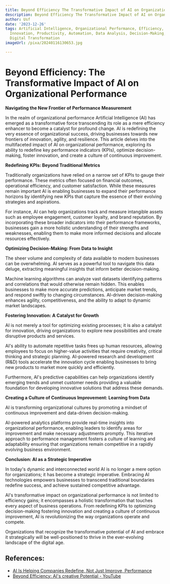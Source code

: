 ```yaml
---
title: Beyond Efficiency The Transformative Impact of AI on Organizational Performance
description: Beyond Efficiency The Transformative Impact of AI on Organizational Performance
author: Usf
date: '2023-12-26'
tags: Artificial Intelligence, Organizational Performance, Efficiency, Transformation,
  Innovation, Productivity, Automation, Data Analysis, Decision-Making, Industry 4.0,
  Digital Transformation
imageUrl: /pixa/20240116130653.jpg

---
```

# Beyond Efficiency: The  Transformative Impact of AI on  Organizational Performance

**Navigating the New Frontier of Performance Measurement**

In the realm of organizational performance Artificial Intelligence (AI) has  emerged as a  transformative force transcending its role  as a mere efficiency enhancer  to become a catalyst for profound change.  AI is redefining the very essence of organizational success, driving businesses towards  new  frontiers of innovation, agility, and resilience. This article  delves into the multifaceted impact of AI on organizational performance, exploring its ability to redefine key performance  indicators (KPIs), optimize decision-making, foster  innovation, and create a culture of continuous improvement.

**Redefining KPIs: Beyond Traditional Metrics**

Traditionally organizations  have  relied on a narrow  set of KPIs  to gauge their performance. These metrics  often focused on financial outcomes, operational efficiency, and customer satisfaction. While these  measures remain important AI  is enabling businesses  to expand  their performance horizons by identifying new KPIs that capture  the essence of their evolving strategies and aspirations.

For instance, AI can help organizations track and measure intangible assets such as employee engagement, customer loyalty, and brand reputation. By incorporating these broader indicators into their performance frameworks, businesses  gain a more holistic understanding of their strengths and weaknesses, enabling them to make more informed decisions and allocate resources effectively.

**Optimizing Decision-Making:  From Data to Insight**

The sheer volume and complexity of data available to modern businesses can be overwhelming. AI serves as  a powerful tool to navigate  this data deluge, extracting meaningful  insights that inform better decision-making.

Machine learning algorithms can analyze vast  datasets identifying patterns  and correlations that would otherwise  remain hidden. This enables businesses to make more accurate predictions, anticipate market trends, and respond swiftly to changing circumstances. AI-driven decision-making enhances agility, competitiveness, and the ability to adapt to dynamic market landscapes.

**Fostering Innovation: A Catalyst for Growth**

AI is not merely a tool for optimizing  existing processes; it is also a catalyst for innovation, driving organizations to explore  new possibilities and create disruptive products and services.

AI's ability to automate repetitive tasks frees up human resources, allowing employees to focus on higher-value activities  that require creativity, critical thinking and strategic  planning. AI-powered research and development (R&D) tools accelerate the innovation cycle enabling businesses to  bring new  products to market more quickly and  efficiently.

Furthermore, AI's predictive capabilities  can help organizations identify emerging trends and unmet customer needs providing a  valuable foundation for developing  innovative solutions  that address these demands.

**Creating a Culture of  Continuous Improvement: Learning  from Data**

AI is transforming organizational cultures by promoting a mindset of continuous improvement and data-driven decision-making.

AI-powered analytics platforms provide real-time insights into organizational performance, enabling leaders to identify areas for improvement and make necessary adjustments promptly. This iterative approach to performance management fosters a culture of learning and adaptability ensuring that organizations remain competitive in a rapidly evolving business environment.

**Conclusion: AI as a Strategic Imperative**

In today's dynamic and interconnected  world AI is no  longer a mere option for organizations; it  has become a strategic imperative. Embracing  AI technologies empowers businesses to transcend traditional boundaries  redefine  success, and  achieve sustained competitive advantage.

AI's transformative impact on organizational performance is not limited to  efficiency gains; it encompasses a holistic transformation that touches every aspect of business operations. From  redefining KPIs to  optimizing decision-making fostering innovation and creating a  culture of continuous improvement, AI is revolutionizing the  way organizations operate and compete.

Organizations that recognize the transformative potential of AI and embrace it strategically will be well-positioned to thrive  in the ever-evolving landscape of the digital age.

## References:
- [AI Is Helping Companies Redefine, Not Just Improve, Performance](https://sloanreview.mit.edu/article/ai-is-helping-companies-redefine-not-just-improve-performance/)
- [Beyond Efficiency: AI's creative Potential - YouTube](https://www.youtube.com/watch?v=NTiRwgLhR2g)
